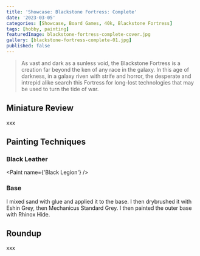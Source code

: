 ```yaml
---
title: 'Showcase: Blackstone Fortress: Complete'
date: '2023-03-05'
categories: [Showcase, Board Games, 40k, Blackstone Fortress]
tags: [hobby, painting]
featuredImage: blackstone-fortress-complete-cover.jpg
gallery: [blackstone-fortress-complete-01.jpg]
published: false
---
```



> As vast and dark as a sunless void, the Blackstone Fortress is a creation far beyond the ken of any race in the
> galaxy. In this age of darkness, in a galaxy riven with strife and horror, the desperate and intrepid alike search
> this Fortress for long-lost technologies that may be used to turn the tide of war.

## Miniature Review

xxx

## Painting Techniques

### Black Leather

<Paint name={'Black Legion'} />

### Base

I mixed sand with glue and applied it to the base. I then drybrushed it with Eshin Grey, then Mechanicus Standard Grey.
I then painted the outer base with Rhinox Hide.

## Roundup

xxx
